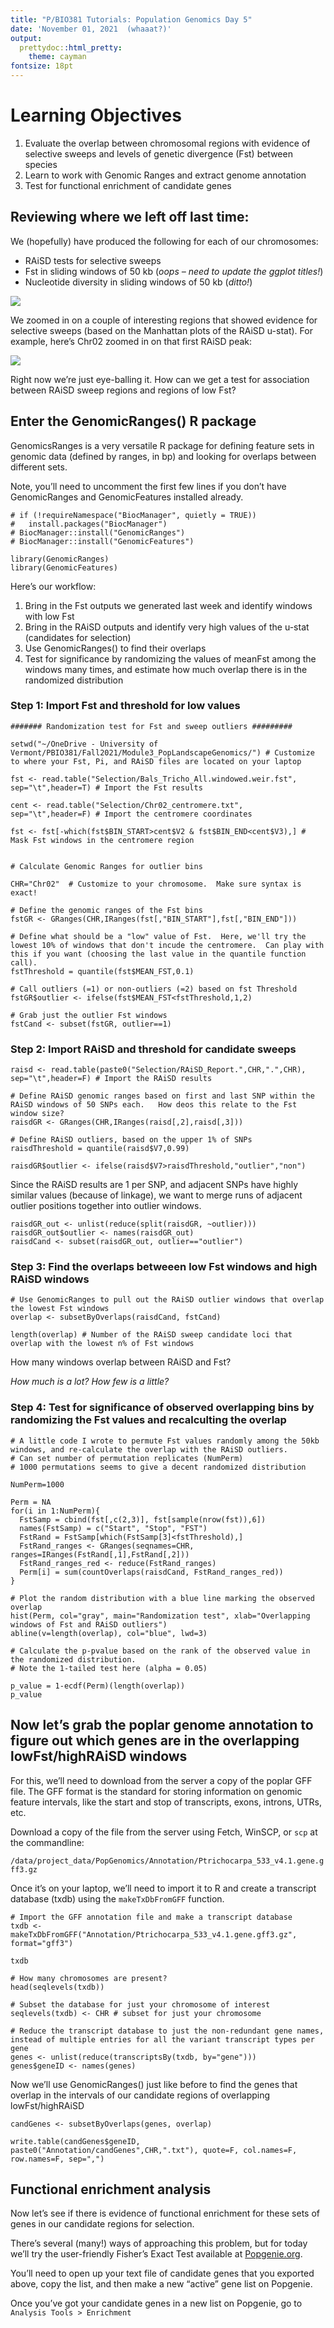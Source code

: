 ```yaml
---
title: "P/BIO381 Tutorials: Population Genomics Day 5"
date: 'November 01, 2021  (whaaat?)'
output:
  prettydoc::html_pretty:
    theme: cayman
fontsize: 18pt
---
```


# Learning Objectives

1. Evaluate the overlap between chromosomal regions with evidence of selective sweeps and levels of genetic divergence (Fst) between species
2. Learn to work with Genomic Ranges and extract genome annotation
3. Test for functional enrichment of candidate genes

## Reviewing where we left off last time:

We (hopefully) have produced the following for each of our chromosomes:

* RAiSD tests for selective sweeps
* Fst in sliding windows of 50 kb (*oops -- need to update the ggplot titles!*)
* Nucleotide diversity in sliding windows of 50 kb (*ditto!*)


<img src="https://github.com/stephenrkeller/Ecological_Genomics/blob/a44611952a40b570ff882f5c30225846729a2896/Fall_2021/tutorials/Chr02_sweeps.jpeg?raw=true">

We zoomed in on a couple of interesting regions that showed evidence for selective sweeps (based on the Manhattan plots of the RAiSD u-stat). For example, here's Chr02 zoomed in on that first RAiSD peak:

<img src="https://github.com/stephenrkeller/Ecological_Genomics/blob/244f32d465c9eb61976bf6da6c52102edbe8b6c2/Fall_2021/tutorials/Chr02_sweeps_zoomed.jpeg?raw=true">

Right now we're just eye-balling it. How can we get a test for association between RAiSD sweep regions and regions of low Fst? 

## Enter the GenomicRanges() R package

GenomicsRanges is a very versatile R package for defining feature sets in genomic data (defined by ranges, in bp) and looking for overlaps between different sets.

Note, you'll need to uncomment the first few lines if you don't have GenomicRanges and GenomicFeatures installed already.
```
# if (!requireNamespace("BiocManager", quietly = TRUE))
#   install.packages("BiocManager")
# BiocManager::install("GenomicRanges")
# BiocManager::install("GenomicFeatures")

library(GenomicRanges)
library(GenomicFeatures)

```
Here's our workflow:

1. Bring in the Fst outputs we generated last week and identify windows with low Fst
2. Bring in the RAiSD outputs and identify very high values of the u-stat (candidates for selection)
3. Use GenomicRanges() to find their overlaps
4. Test for significance by randomizing the values of meanFst among the windows many times, and estimate how much overlap there is in the randomized distribution

### Step 1: Import Fst and threshold for low values

```
####### Randomization test for Fst and sweep outliers #########

setwd("~/OneDrive - University of Vermont/PBIO381/Fall2021/Module3_PopLandscapeGenomics/") # Customize to where your Fst, Pi, and RAiSD files are located on your laptop

fst <- read.table("Selection/Bals_Tricho_All.windowed.weir.fst", sep="\t",header=T) # Import the Fst results

cent <- read.table("Selection/Chr02_centromere.txt", sep="\t",header=F) # Import the centromere coordinates

fst <- fst[-which(fst$BIN_START>cent$V2 & fst$BIN_END<cent$V3),] # Mask Fst windows in the centromere region


# Calculate Genomic Ranges for outlier bins

CHR="Chr02"  # Customize to your chromosome.  Make sure syntax is exact!

# Define the genomic ranges of the Fst bins
fstGR <- GRanges(CHR,IRanges(fst[,"BIN_START"],fst[,"BIN_END"]))

# Define what should be a "low" value of Fst.  Here, we'll try the lowest 10% of windows that don't incude the centromere.  Can play with this if you want (choosing the last value in the quantile function call). 
fstThreshold = quantile(fst$MEAN_FST,0.1)

# Call outliers (=1) or non-outliers (=2) based on fst Threshold
fstGR$outlier <- ifelse(fst$MEAN_FST<fstThreshold,1,2)

# Grab just the outlier Fst windows
fstCand <- subset(fstGR, outlier==1)

```
### Step 2: Import RAiSD and threshold for candidate sweeps

```
raisd <- read.table(paste0("Selection/RAiSD_Report.",CHR,".",CHR), sep="\t",header=F) # Import the RAiSD results

# Define RAiSD genomic ranges based on first and last SNP within the RAiSD windows of 50 SNPs each.   How deos this relate to the Fst window size?
raisdGR <- GRanges(CHR,IRanges(raisd[,2],raisd[,3]))

# Define RAiSD outliers, based on the upper 1% of SNPs
raisdThreshold = quantile(raisd$V7,0.99)
  
raisdGR$outlier <- ifelse(raisd$V7>raisdThreshold,"outlier","non")

```

Since the RAiSD results are 1 per SNP, and adjacent SNPs have highly similar values (because of linkage), we want to merge runs of adjacent outlier positions together into outlier windows.

```
raisdGR_out <- unlist(reduce(split(raisdGR, ~outlier)))
raisdGR_out$outlier <- names(raisdGR_out)
raisdCand <- subset(raisdGR_out, outlier=="outlier")

```
### Step 3: Find the overlaps betweeen low Fst windows and high RAiSD windows

```
# Use GenomicRanges to pull out the RAiSD outlier windows that overlap the lowest Fst windows
overlap <- subsetByOverlaps(raisdCand, fstCand)

length(overlap) # Number of the RAiSD sweep candidate loci that overlap with the lowest n% of Fst windows

```
How many windows overlap between RAiSD and Fst?

*How much is a lot?  How few is a little?*

### Step 4: Test for significance of observed overlapping bins by randomizing the Fst values and recalculting the overlap

```
# A little code I wrote to permute Fst values randomly among the 50kb windows, and re-calculate the overlap with the RAiSD outliers. 
# Can set number of permutation replicates (NumPerm)
# 1000 permutations seems to give a decent randomized distribution

NumPerm=1000

Perm = NA
for(i in 1:NumPerm){
  FstSamp = cbind(fst[,c(2,3)], fst[sample(nrow(fst)),6])
  names(FstSamp) = c("Start", "Stop", "FST")
  FstRand = FstSamp[which(FstSamp[3]<fstThreshold),]  
  FstRand_ranges <- GRanges(seqnames=CHR, ranges=IRanges(FstRand[,1],FstRand[,2]))
  FstRand_ranges_red <- reduce(FstRand_ranges)
  Perm[i] = sum(countOverlaps(raisdCand, FstRand_ranges_red))
}

# Plot the random distribution with a blue line marking the observed overlap
hist(Perm, col="gray", main="Randomization test", xlab="Overlapping windows of Fst and RAiSD outliers")
abline(v=length(overlap), col="blue", lwd=3)

# Calculate the p-pvalue based on the rank of the observed value in the randomized distribution.
# Note the 1-tailed test here (alpha = 0.05)

p_value = 1-ecdf(Perm)(length(overlap))
p_value

```

## Now let's grab the poplar genome annotation to figure out which genes are in the overlapping lowFst/highRAiSD windows

For this, we'll need to download from the server a copy of the poplar GFF file. The GFF format is the standard for storing information on genomic feature intervals, like the start and stop of transcripts, exons, introns, UTRs, etc.

Download a copy of the file from the server using Fetch, WinSCP, or `scp` at the commandline:

`/data/project_data/PopGenomics/Annotation/Ptrichocarpa_533_v4.1.gene.gff3.gz`

Once it's on your laptop, we'll need to import it to R and create a transcript database (txdb) using the `makeTxDbFromGFF` function.

```
# Import the GFF annotation file and make a transcript database
txdb <- makeTxDbFromGFF("Annotation/Ptrichocarpa_533_v4.1.gene.gff3.gz", format="gff3")

txdb

# How many chromosomes are present?
head(seqlevels(txdb))

# Subset the database for just your chromosome of interest
seqlevels(txdb) <- CHR # subset for just your chromosome

# Reduce the transcript database to just the non-redundant gene names, instead of multiple entries for all the variant transcript types per gene
genes <- unlist(reduce(transcriptsBy(txdb, by="gene"))) 
genes$geneID <- names(genes)

```

Now we'll use GenomicRanges() just like before to find the genes that overlap in the intervals of our candidate regions of overlapping lowFst/highRAiSD

```
candGenes <- subsetByOverlaps(genes, overlap)

write.table(candGenes$geneID, paste0("Annotation/candGenes",CHR,".txt"), quote=F, col.names=F, row.names=F, sep=",")

```

## Functional enrichment analysis

Now let's see if there is evidence of functional enrichment for these sets of genes in our candidate regions for selection. 

There's several (many!) ways of approaching this problem, but for today we'll try the user-friendly Fisher's Exact Test available at [Popgenie.org](https://popgenie.org).  

You'll need to open up your text file of candidate genes that you exported above, copy the list, and then make a new "active" gene list on Popgenie.  

Once you've got your candidate genes in a new list on Popgenie, go to `Analysis Tools > Enrichment`